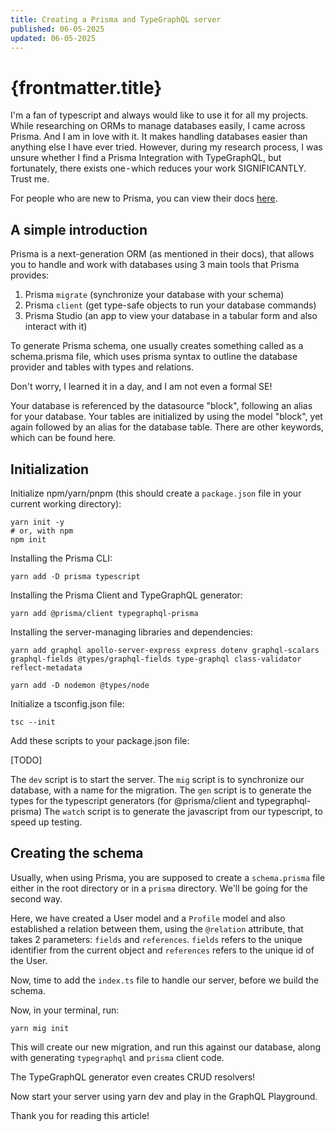 ```yaml
---
title: Creating a Prisma and TypeGraphQL server
published: 06-05-2025
updated: 06-05-2025
---
```


# {frontmatter.title}


I'm a fan of typescript and always would like to use it for all my projects. While researching on ORMs to manage databases easily, I came across Prisma. And I am in love with it. It makes handling databases easier than anything else I have ever tried.
However, during my research process, I was unsure whether I find a Prisma Integration with TypeGraphQL, but fortunately, there exists one - which reduces your work SIGNIFICANTLY.
Trust me.

For people who are new to Prisma, you can view their docs [here](https://prisma.io/).

## A simple introduction
Prisma is a next-generation ORM (as mentioned in their docs), that allows you to handle and work with databases using 3 main tools that Prisma provides:

1. Prisma `migrate` (synchronize your database with your schema)
2. Prisma `client` (get type-safe objects to run your database commands)
3. Prisma Studio (an app to view your database in a tabular form and also interact with it)

To generate Prisma schema, one usually creates something called as a schema.prisma file, which uses prisma syntax to outline the database provider and tables with types and relations.

Don't worry, I learned it in a day, and I am not even a formal SE!

Your database is referenced by the datasource "block", following an alias for your database. Your tables are initialized by using the model "block", yet again followed by an alias for the database table. There are other keywords, which can be found here.

## Initialization
Initialize npm/yarn/pnpm (this should create a `package.json` file in your current working directory):

```shell
yarn init -y
# or, with npm
npm init
```

Installing the Prisma CLI:

```shell
yarn add -D prisma typescript
```

Installing the Prisma Client and TypeGraphQL generator:
```shell
yarn add @prisma/client typegraphql-prisma
```
Installing the server-managing libraries and dependencies:

```shell
yarn add graphql apollo-server-express express dotenv graphql-scalars graphql-fields @types/graphql-fields type-graphql class-validator reflect-metadata

yarn add -D nodemon @types/node
```

Initialize a tsconfig.json file:
```shell
tsc --init
```

Add these scripts to your package.json file:

[TODO]

The `dev` script is to start the server.
The `mig` script is to synchronize our database, with a name for the migration.
The `gen` script is to generate the types for the typescript generators (for @prisma/client and typegraphql-prisma)
The `watch` script is to generate the javascript from our typescript, to speed up testing.

## Creating the schema
Usually, when using Prisma, you are supposed to create a `schema.prisma` file either in the root directory or in a `prisma` directory. We'll be going for the second way.

Here, we have created a User model and a `Profile` model and also established a relation between them, using the `@relation` attribute, that takes 2 parameters: `fields` and `references`. `fields` refers to the unique identifier from the current object and `references` refers to the unique id of the User.

Now, time to add the `index.ts` file to handle our server, before we build the schema.

Now, in your terminal, run:
```shell
yarn mig init
```

This will create our new migration, and run this against our database, along with generating `typegraphql` and `prisma` client code.

The TypeGraphQL generator even creates CRUD resolvers!

Now start your server using yarn dev and play in the GraphQL Playground.

Thank you for reading this article!